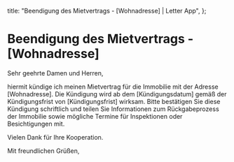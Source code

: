   title: "Beendigung des Mietvertrags - [Wohnadresse] | Letter App",
};

# Beendigung des Mietvertrags - [Wohnadresse]

Sehr geehrte Damen und Herren,

hiermit kündige ich meinen Mietvertrag für die Immobilie mit der Adresse [Wohnadresse]. Die Kündigung wird ab dem [Kündigungsdatum] gemäß der Kündigungsfrist von [Kündigungsfrist] wirksam. Bitte bestätigen Sie diese Kündigung schriftlich und teilen Sie Informationen zum Rückgabeprozess der Immobilie sowie mögliche Termine für Inspektionen oder Besichtigungen mit.

Vielen Dank für Ihre Kooperation.

Mit freundlichen Grüßen,

